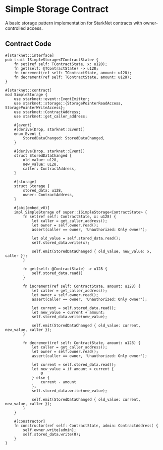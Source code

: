 # Simple Storage Contract

A basic storage pattern implementation for StarkNet contracts with owner-controlled access.

## Contract Code

```cairo
#[starknet::interface]
pub trait ISimpleStorage<TContractState> {
    fn set(ref self: TContractState, x: u128);
    fn get(self: @TContractState) -> u128;
    fn increment(ref self: TContractState, amount: u128);
    fn decrement(ref self: TContractState, amount: u128);
}

#[starknet::contract]
mod SimpleStorage {
    use starknet::event::EventEmitter;
    use starknet::storage::{StoragePointerReadAccess, StoragePointerWriteAccess};
    use starknet::ContractAddress;
    use starknet::get_caller_address;

    #[event]
    #[derive(Drop, starknet::Event)]
    enum Event {
        StoredDataChanged: StoredDataChanged,
    }

    #[derive(Drop, starknet::Event)]
    struct StoredDataChanged {
        old_value: u128,
        new_value: u128,
        caller: ContractAddress,
    }

    #[storage]
    struct Storage {
        stored_data: u128,
        owner: ContractAddress,
    }

    #[abi(embed_v0)]
    impl SimpleStorage of super::ISimpleStorage<ContractState> {
        fn set(ref self: ContractState, x: u128) {
            let caller = get_caller_address();
            let owner = self.owner.read();
            assert(caller == owner, 'Unauthorized: Only owner');

            let old_value = self.stored_data.read();
            self.stored_data.write(x);

            self.emit(StoredDataChanged { old_value, new_value: x, caller });
        }

        fn get(self: @ContractState) -> u128 {
            self.stored_data.read()
        }

        fn increment(ref self: ContractState, amount: u128) {
            let caller = get_caller_address();
            let owner = self.owner.read();
            assert(caller == owner, 'Unauthorized: Only owner');

            let current = self.stored_data.read();
            let new_value = current + amount;
            self.stored_data.write(new_value);

            self.emit(StoredDataChanged { old_value: current, new_value, caller });
        }

        fn decrement(ref self: ContractState, amount: u128) {
            let caller = get_caller_address();
            let owner = self.owner.read();
            assert(caller == owner, 'Unauthorized: Only owner');

            let current = self.stored_data.read();
            let new_value = if amount > current {
                0
            } else {
                current - amount
            };
            self.stored_data.write(new_value);

            self.emit(StoredDataChanged { old_value: current, new_value, caller });
        }
    }

    #[constructor]
    fn constructor(ref self: ContractState, admin: ContractAddress) {
        self.owner.write(admin);
        self.stored_data.write(0);
    }
}